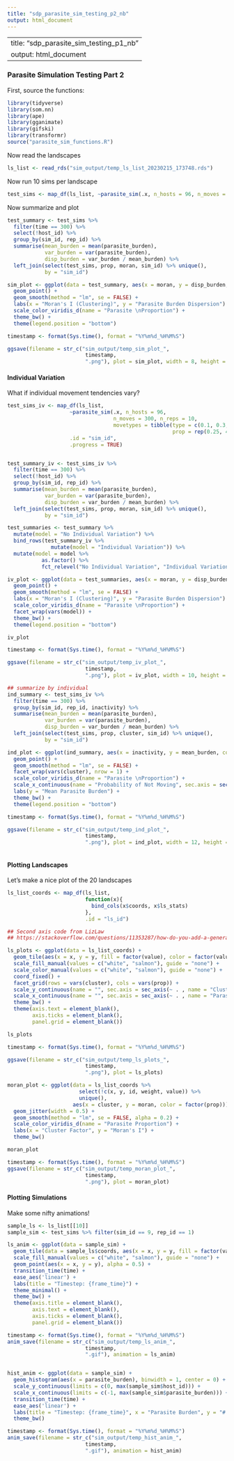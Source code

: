 ```yaml
---
title: "sdp_parasite_sim_testing_p2_nb"
output: html_document
---
```


---
title: "sdp_parasite_sim_testing_p1_nb"
output: html_document
---

### Parasite Simulation Testing Part 2

First, source the functions:

```r
library(tidyverse)
library(som.nn)
library(ape)
library(gganimate)
library(gifski)
library(transformr)
source("parasite_sim_functions.R")
```

Now read the landscapes

```r

ls_list <- read_rds("sim_output/temp_ls_list_20230215_173748.rds")

```

Now run 10 sims per landscape

```r

test_sims <- map_df(ls_list, ~parasite_sim(.x, n_hosts = 96, n_moves = 300, n_reps = 10), .id = "sim_id", .progress = TRUE)
```

Now summarize and plot

```r
test_summary <- test_sims %>%
  filter(time == 300) %>%
  select(!host_id) %>%
  group_by(sim_id, rep_id) %>%
  summarise(mean_burden = mean(parasite_burden),
            var_burden = var(parasite_burden),
            disp_burden = var_burden / mean_burden) %>%
  left_join(select(test_sims, prop, moran, sim_id) %>% unique(), 
            by = "sim_id")

sim_plot <- ggplot(data = test_summary, aes(x = moran, y = disp_burden, color = factor(prop))) +
  geom_point() +
  geom_smooth(method = "lm", se = FALSE) +
  labs(x = "Moran's I (Clustering)", y = "Parasite Burden Dispersion") +
  scale_color_viridis_d(name = "Parasite \nProportion") +
  theme_bw() +
  theme(legend.position = "bottom")

timestamp <- format(Sys.time(), format = "%Y%m%d_%H%M%S")

ggsave(filename = str_c("sim_output/temp_sim_plot_", 
                         timestamp,
                         ".png"), plot = sim_plot, width = 8, height = 6, units = "in")

```

#### Individual Variation

What if individual movement tendencies vary?

```r
test_sims_iv <- map_df(ls_list, 
                    ~parasite_sim(.x, n_hosts = 96, 
                                  n_moves = 300, n_reps = 10,
                                  movetypes = tibble(type = c(0.1, 0.3, 0.5, 0.7),
                                                     prop = rep(0.25, 4))),
                    .id = "sim_id", 
                    .progress = TRUE)


test_summary_iv <- test_sims_iv %>%
  filter(time == 300) %>%
  select(!host_id) %>%
  group_by(sim_id, rep_id) %>%
  summarise(mean_burden = mean(parasite_burden),
            var_burden = var(parasite_burden),
            disp_burden = var_burden / mean_burden) %>%
  left_join(select(test_sims, prop, moran, sim_id) %>% unique(), 
            by = "sim_id")

test_summaries <- test_summary %>%
  mutate(model = "No Individual Variation") %>%
  bind_rows(test_summary_iv %>%
              mutate(model = "Individual Variation")) %>%
  mutate(model = model %>%
           as.factor() %>%
           fct_relevel("No Individual Variation", "Individual Variation"))

iv_plot <- ggplot(data = test_summaries, aes(x = moran, y = disp_burden, color = factor(prop))) +
  geom_point() +
  geom_smooth(method = "lm", se = FALSE) +
  labs(x = "Moran's I (Clustering)", y = "Parasite Burden Dispersion") +
  scale_color_viridis_d(name = "Parasite \nProportion") +
  facet_wrap(vars(model)) +
  theme_bw() +
  theme(legend.position = "bottom")

iv_plot

timestamp <- format(Sys.time(), format = "%Y%m%d_%H%M%S")

ggsave(filename = str_c("sim_output/temp_iv_plot_", 
                         timestamp,
                         ".png"), plot = iv_plot, width = 10, height = 6, units = "in")

## summarize by individual
ind_summary <- test_sims_iv %>%
  filter(time == 300) %>%
  group_by(sim_id, rep_id, inactivity) %>%
  summarise(mean_burden = mean(parasite_burden),
            var_burden = var(parasite_burden),
            disp_burden = var_burden / mean_burden) %>%
  left_join(select(test_sims, prop, cluster, sim_id) %>% unique(), 
            by = "sim_id")

ind_plot <- ggplot(ind_summary, aes(x = inactivity, y = mean_burden, color = factor(prop))) +
  geom_point() +
  geom_smooth(method = "lm", se = FALSE) +
  facet_wrap(vars(cluster), nrow = 1) +
  scale_color_viridis_d(name = "Parasite \nProportion") +
  scale_x_continuous(name = "Probability of Not Moving", sec.axis = sec_axis(~ . , name = "Cluster Factor", breaks = NULL, labels = NULL)) +
  labs(y = "Mean Parasite Burden") +
  theme_bw() +
  theme(legend.position = "bottom")

timestamp <- format(Sys.time(), format = "%Y%m%d_%H%M%S")

ggsave(filename = str_c("sim_output/temp_ind_plot_", 
                         timestamp,
                         ".png"), plot = ind_plot, width = 12, height = 6, units = "in")
  

```

#### Plotting Landscapes

Let's make a nice plot of the 20 landscapes

```r

ls_list_coords <- map_df(ls_list,
                         function(x){
                           bind_cols(x$coords, x$ls_stats)
                         },
                         .id = "ls_id")

## Second axis code from LizLaw
## https://stackoverflow.com/questions/11353287/how-do-you-add-a-general-label-to-facets-in-ggplot2

ls_plots <- ggplot(data = ls_list_coords) +
  geom_tile(aes(x = x, y = y, fill = factor(value), color = factor(value))) +
  scale_fill_manual(values = c("white", "salmon"), guide = "none") +
  scale_color_manual(values = c("white", "salmon"), guide = "none") +
  coord_fixed() +
  facet_grid(rows = vars(cluster), cols = vars(prop)) +
  scale_y_continuous(name = "", sec.axis = sec_axis(~ . , name = "Cluster Factor", breaks = NULL, labels = NULL)) +
  scale_x_continuous(name = "", sec.axis = sec_axis(~ . , name = "Parasite Proportion", breaks = NULL, labels = NULL)) +
  theme_bw() +
  theme(axis.text = element_blank(),
        axis.ticks = element_blank(),
        panel.grid = element_blank())

ls_plots

timestamp <- format(Sys.time(), format = "%Y%m%d_%H%M%S")

ggsave(filename = str_c("sim_output/temp_ls_plots_", 
                         timestamp,
                         ".png"), plot = ls_plots)

moran_plot <- ggplot(data = ls_list_coords %>% 
                       select(!c(x, y, id, weight, value)) %>%
                       unique(),
                     aes(x = cluster, y = moran, color = factor(prop))) +
  geom_jitter(width = 0.5) +
  geom_smooth(method = "lm", se = FALSE, alpha = 0.2) +
  scale_color_viridis_d(name = "Parasite Proportion") +
  labs(x = "Cluster Factor", y = "Moran's I") +
  theme_bw()

moran_plot

timestamp <- format(Sys.time(), format = "%Y%m%d_%H%M%S")
ggsave(filename = str_c("sim_output/temp_moran_plot_", 
                         timestamp,
                         ".png"), plot = moran_plot)

```

#### Plotting Simulations

Make some nifty animations!

```r

sample_ls <- ls_list[[10]]
sample_sim <- test_sims %>% filter(sim_id == 9, rep_id == 1)

ls_anim <- ggplot(data = sample_sim) +
  geom_tile(data = sample_ls$coords, aes(x = x, y = y, fill = factor(value))) +
  scale_fill_manual(values = c("white", "salmon"), guide = "none") +
  geom_point(aes(x = x, y = y), alpha = 0.5) +
  transition_time(time) +
  ease_aes('linear') +
  labs(title = "Timestep: {frame_time}") +
  theme_minimal() +
  theme_bw() +
  theme(axis.title = element_blank(),
        axis.text = element_blank(),
        axis.ticks = element_blank(),
        panel.grid = element_blank())

timestamp <- format(Sys.time(), format = "%Y%m%d_%H%M%S")
anim_save(filename = str_c("sim_output/temp_ls_anim_", 
                         timestamp,
                         ".gif"), animation = ls_anim)


hist_anim <- ggplot(data = sample_sim) +
  geom_histogram(aes(x = parasite_burden), binwidth = 1, center = 0) +
  scale_y_continuous(limits = c(0, max(sample_sim$host_id))) +
  scale_x_continuous(limits = c(-1, max(sample_sim$parasite_burden))) +
  transition_time(time) +
  ease_aes('linear') +
  labs(title = "Timestep: {frame_time}", x = "Parasite Burden", y = "# Hosts") +
  theme_bw()

timestamp <- format(Sys.time(), format = "%Y%m%d_%H%M%S")
anim_save(filename = str_c("sim_output/temp_hist_anim_", 
                         timestamp,
                         ".gif"), animation = hist_anim)

```
